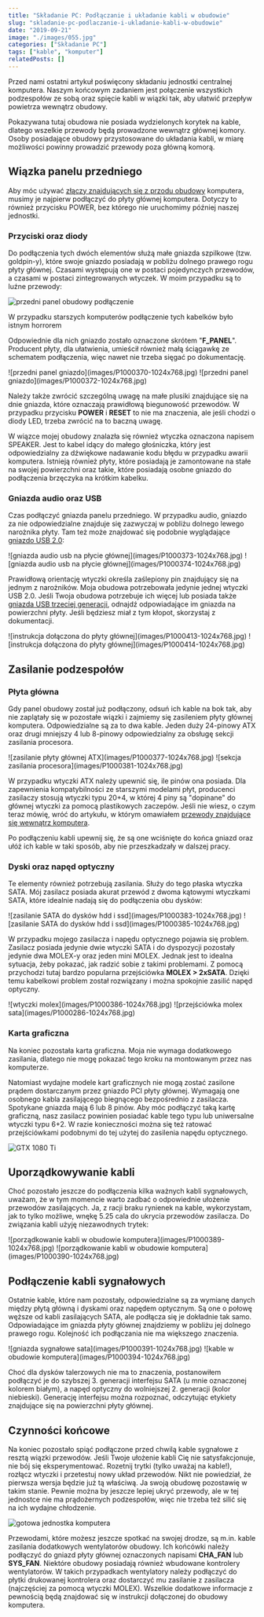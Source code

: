 ```yaml
---
title: "Składanie PC: Podłączanie i układanie kabli w obudowie"
slug: "skladanie-pc-podlaczanie-i-ukladanie-kabli-w-obudowie"
date: "2019-09-21"
image: "./images/055.jpg"
categories: ["Składanie PC"]
tags: ["kable", "komputer"]
relatedPosts: []
---
```


Przed nami ostatni artykuł poświęcony składaniu jednostki centralnej komputera. Naszym końcowym zadaniem jest połączenie wszystkich podzespołów ze sobą oraz spięcie kabli w wiązki tak, aby ułatwić przepływ powietrza wewnątrz obudowy.

<InfoBlock>Pokazywana tutaj obudowa nie posiada wydzielonych korytek na kable, dlatego wszelkie przewody będą prowadzone wewnątrz głównej komory. Osoby posiadające obudowy przystosowane do układania kabli, w miarę możliwości powinny prowadzić przewody poza główną komorą.</InfoBlock>

## Wiązka panelu przedniego

Aby móc używać [złączy znajdujących się z przodu obudowy](/obudowy-czesc-1) komputera, musimy je najpierw podłączyć do płyty głównej komputera. Dotyczy to również przycisku POWER, bez którego nie uruchomimy później naszej jednostki.

### Przyciski oraz diody

Do podłączenia tych dwóch elementów służą małe gniazda szpilkowe (tzw. goldpin-y), które swoje gniazdo posiadają w pobliżu dolnego prawego rogu płyty głównej. Czasami występują one w postaci pojedynczych przewodów, a czasami w postaci zintegrowanych wtyczek. W moim przypadku są to luźne przewody:

![przedni panel obudowy podłączenie](images/P1000367-1024x768.jpg)

<ImageDescription>W przypadku starszych komputerów podłączenie tych kabelków było istnym horrorem</ImageDescription>

Odpowiednie dla nich gniazdo zostało oznaczone skrótem "**F\_PANEL**". Producent płyty, dla ułatwienia, umieścił również małą ściągawkę ze schematem podłączenia, więc nawet nie trzeba sięgać po dokumentację.

<Gallery>
![przedni panel gniazdo](images/P1000370-1024x768.jpg)
![przedni panel gniazdo](images/P1000372-1024x768.jpg)
</Gallery>

Należy także zwrócić szczególną uwagę na małe plusiki znajdujące się na dnie gniazda, które oznaczają prawidłową biegunowość przewodów. W przypadku przycisku **POWER** i **RESET** to nie ma znaczenia, ale jeśli chodzi o diody LED, trzeba zwrócić na to baczną uwagę.

<InfoBlock>W wiązce mojej obudowy znalazła się również wtyczka oznaczona napisem SPEAKER. Jest to kabel idący do małego głośniczka, który jest odpowiedzialny za dźwiękowe nadawanie kodu błędu w przypadku awarii komputera. Istnieją również płyty, które posiadają je zamontowane na stałe na swojej powierzchni oraz takie, które posiadają osobne gniazdo do podłączenia brzęczyka na krótkim kabelku.</InfoBlock>

<AdSense/>

### Gniazda audio oraz USB

Czas podłączyć gniazda panelu przedniego. W przypadku audio, gniazdo za nie odpowiedzialne znajduje się zazwyczaj w pobliżu dolnego lewego narożnika płyty. Tam też może znajdować się podobnie wyglądające [gniazdo USB 2.0](/kablologia-zlacza-usb):

<Gallery>
![gniazda audio usb na płycie głównej](images/P1000373-1024x768.jpg)
![gniazda audio usb na płycie głównej](images/P1000374-1024x768.jpg)
</Gallery>

Prawidłową orientację wtyczki określa zaślepiony pin znajdujący się na jednym z narożników. Moja obudowa potrzebowała jedynie jednej wtyczki USB 2.0. Jeśli Twoja obudowa potrzebuje ich więcej lub posiada także [gniazda USB trzeciej generacji](/kablologia-zlacza-usb), odnajdź odpowiadające im gniazda na powierzchni płyty. Jeśli będziesz miał z tym kłopot, skorzystaj z dokumentacji.

<Gallery>
![instrukcja dołączona do płyty głównej](images/P1000413-1024x768.jpg)
![instrukcja dołączona do płyty głównej](images/P1000414-1024x768.jpg)
</Gallery>

## Zasilanie podzespołów

### Płyta główna

Gdy panel obudowy został już podłączony, odsuń ich kable na bok tak, aby nie zaplątały się w pozostałe wiązki i zajmiemy się zasileniem płyty głównej komputera. Odpowiedzialne są za to dwa kable. Jeden duży 24-pinowy ATX oraz drugi mniejszy 4 lub 8-pinowy odpowiedzialny za obsługę sekcji zasilania procesora.

<Gallery>
![zasilanie płyty głównej ATX](images/P1000377-1024x768.jpg)
![sekcja zasilania procesora](images/P1000381-1024x768.jpg)
</Gallery>

W przypadku wtyczki ATX należy upewnić się, ile pinów ona posiada. Dla zapewnienia kompatybilności ze starszymi modelami płyt, producenci zasilaczy stosują wtyczki typu 20+4, w której 4 piny są "dopinane" do głównej wtyczki za pomocą plastikowych zaczepów. Jeśli nie wiesz, o czym teraz mówię, wróć do artykułu, w którym omawiałem [przewody znajdujące się wewnątrz komputera](/kablologia-przewody-jednostki-centralnej).

Po podłączeniu kabli upewnij się, że są one wciśnięte do końca gniazd oraz ułóż ich kable w taki sposób, aby nie przeszkadzały w dalszej pracy.

### Dyski oraz napęd optyczny

Te elementy również potrzebują zasilania. Służy do tego płaska wtyczka SATA. Mój zasilacz posiada akurat przewód z dwoma kątowymi wtyczkami SATA, które idealnie nadają się do podłączenia obu dysków:

<Gallery>
![zasilanie SATA do dysków hdd i ssd](images/P1000383-1024x768.jpg)
![zasilanie SATA do dysków hdd i ssd](images/P1000385-1024x768.jpg)
</Gallery>

W przypadku mojego zasilacza i napędu optycznego pojawia się problem. Zasilacz posiada jedynie dwie wtyczki SATA i do dyspozycji pozostały jedynie dwa MOLEX-y oraz jeden mini MOLEX. Jednak jest to idealna sytuacja, żeby pokazać, jak radzić sobie z takimi problemami. Z pomocą przychodzi tutaj bardzo popularna przejściówka **MOLEX > 2xSATA**. Dzięki temu kabelkowi problem został rozwiązany i można spokojnie zasilić napęd optyczny.

<Gallery>
![wtyczki molex](images/P1000386-1024x768.jpg)
![przejściówka molex sata](images/P1000286-1024x768.jpg)
</Gallery>

### Karta graficzna

Na koniec pozostała karta graficzna. Moja nie wymaga dodatkowego zasilania, dlatego nie mogę pokazać tego kroku na montowanym przez nas komputerze.

Natomiast wydajne modele kart graficznych nie mogą zostać zasilone prądem dostarczanym przez gniazdo PCI płyty głównej. Wymagają one osobnego kabla zasilającego biegnącego bezpośrednio z zasilacza. Spotykane gniazda mają 6 lub 8 pinów. Aby móc podłączyć taką kartę graficzną, nasz zasilacz powinien posiadać kable tego typu lub uniwersalne wtyczki typu 6+2. W razie konieczności można się też ratować przejściówkami podobnymi do tej użytej do zasilenia napędu optycznego.

![GTX 1080 Ti](images/pcie-62-GTX1080Ti-1366x623.jpg)

<AdSense/>

## Uporządkowywanie kabli

Choć pozostało jeszcze do podłączenia kilka ważnych kabli sygnałowych, uważam, że w tym momencie warto zadbać o odpowiednie ułożenie przewodów zasilających. Ja, z racji braku rynienek na kable, wykorzystam, jak to tylko możliwe, wnękę 5.25 cala do ukrycia przewodów zasilacza. Do związania kabli użyję niezawodnych trytek:

<Gallery>
![porządkowanie kabli w obudowie komputera](images/P1000389-1024x768.jpg)
![porządkowanie kabli w obudowie komputera](images/P1000390-1024x768.jpg)
</Gallery>

## Podłączenie kabli sygnałowych

Ostatnie kable, które nam pozostały, odpowiedzialne są za wymianę danych między płytą główną i dyskami oraz napędem optycznym. Są one o połowę węższe od kabli zasilających SATA, ale podłącza się je dokładnie tak samo. Odpowiadające im gniazda płyty głównej znajdziemy w pobliżu jej dolnego prawego rogu. Kolejność ich podłączania nie ma większego znaczenia.

<Gallery>
![gniazda sygnałowe sata](images/P1000391-1024x768.jpg)
![kable w obudowie komputera](images/P1000394-1024x768.jpg)
</Gallery>

Choć dla dysków talerzowych nie ma to znaczenia, postanowiłem podłączyć je do szybszej 3. generacji interfejsu SATA (u mnie oznaczonej kolorem białym), a napęd optyczny do wolniejszej 2. generacji (kolor niebieski). Generację interfejsu można rozpoznać, odczytując etykiety znajdujące się na powierzchni płyty głównej.

## Czynności końcowe

Na koniec pozostało spiąć podłączone przed chwilą kable sygnałowe z resztą wiązki przewodów. Jeśli Twoje ułożenie kabli Cię nie satysfakcjonuje, nie bój się eksperymentować. Rozetnij trytki (tylko uważaj na kable!), rozłącz wtyczki i przetestuj nowy układ przewodów. Nikt nie powiedział, że pierwsza wersja będzie już tą właściwą. Ja swoją obudowę pozostawię w takim stanie. Pewnie można by jeszcze lepiej ukryć przewody, ale w tej jednostce nie ma prądożernych podzespołów, więc nie trzeba też silić się na ich wydajne chłodzenie.

![gotowa jednostka komputera](images/P1000395-882x768.jpg)

Przewodami, które możesz jeszcze spotkać na swojej drodze, są m.in. kable zasilania dodatkowych wentylatorów obudowy. Ich końcówki należy podłączyć do gniazd płyty głównej oznaczonych napisami **CHA\_FAN** lub **SYS\_FAN**. Niektóre obudowy posiadają również wbudowane kontrolery wentylatorów. W takich przypadkach wentylatory należy podłączyć do płytki drukowanej kontrolera oraz dostarczyć mu zasilanie z zasilacza (najczęściej za pomocą wtyczki MOLEX). Wszelkie dodatkowe informacje z pewnością będą znajdować się w instrukcji dołączonej do obudowy komputera.

<AssemblingPcFooter nextPost='/pierwsze-uruchomienie-komputera-diagnostyka-awarii'/>
